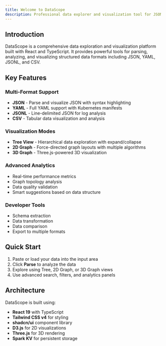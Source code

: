```yaml
---
title: Welcome to DataScope
description: Professional data explorer and visualization tool for JSON, YAML, JSONL, and CSV with advanced analytics
---
```


## Introduction

DataScope is a comprehensive data exploration and visualization platform built with React and TypeScript. It provides powerful tools for parsing, analyzing, and visualizing structured data formats including JSON, YAML, JSONL, and CSV.

## Key Features

### Multi-Format Support
- **JSON** - Parse and visualize JSON with syntax highlighting
- **YAML** - Full YAML support with Kubernetes manifests
- **JSONL** - Line-delimited JSON for log analysis
- **CSV** - Tabular data visualization and analysis

### Visualization Modes
- **Tree View** - Hierarchical data exploration with expand/collapse
- **2D Graph** - Force-directed graph layouts with multiple algorithms
- **3D Graph** - Three.js-powered 3D visualization

### Advanced Analytics
- Real-time performance metrics
- Graph topology analysis
- Data quality validation
- Smart suggestions based on data structure

### Developer Tools
- Schema extraction
- Data transformation
- Data comparison
- Export to multiple formats

## Quick Start

1. Paste or load your data into the input area
2. Click **Parse** to analyze the data
3. Explore using Tree, 2D Graph, or 3D Graph views
4. Use advanced search, filters, and analytics panels

## Architecture

DataScope is built using:
- **React 19** with TypeScript
- **Tailwind CSS v4** for styling
- **shadcn/ui** component library
- **D3.js** for 2D visualizations
- **Three.js** for 3D rendering
- **Spark KV** for persistent storage

